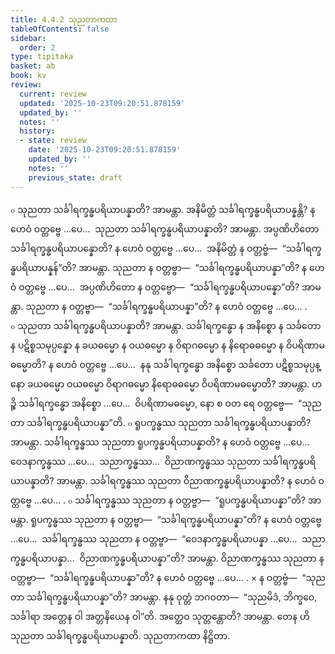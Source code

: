 ```yaml
---
title: 4.4.2 သုညတာကထာ
tableOfContents: false
sidebar:
  order: 2
type: tipitaka
basket: ab
book: kv
review:
  current: review
  updated: '2025-10-23T09:20:51.878159'
  updated_by: ''
  notes: ''
  history:
  - state: review
    date: '2025-10-23T09:20:51.878159'
    updated_by: ''
    notes: ''
    previous_state: draft
---
```



<ReviewStatus review={frontmatter.review} showDetails={true} />

<HypothesisAnnotation frontmatter={frontmatter} />

<DynamicBreadcrumb />

<Division number="832" book="kv" e="ch" v="32" p="418">

<Paragraph number="2591" book="kv">
๐ သုညတာ သင်္ခါရက္ခန္ဓပရိယာပန္နာတိ? အာမန္တာ. အနိမိတ္တံ သင်္ခါရက္ခန္ဓပရိယာပန္နန္တိ? န ဟေဝံ ဝတ္တဗ္ဗေ …ပေ…  သုညတာ သင်္ခါရက္ခန္ဓပရိယာပန္နာတိ? အာမန္တာ. အပ္ပဏိဟိတော သင်္ခါရက္ခန္ဓပရိယာပန္နောတိ? န ဟေဝံ ဝတ္တဗ္ဗေ …ပေ…  အနိမိတ္တံ န ဝတ္တဗ္ဗံ—  “သင်္ခါရက္ခန္ဓပရိယာပန္နန်”တိ? အာမန္တာ. သုညတာ န ဝတ္တဗ္ဗာ—  “သင်္ခါရက္ခန္ဓပရိယာပန္နာ”တိ? န ဟေဝံ ဝတ္တဗ္ဗေ …ပေ…  အပ္ပဏိဟိတော န ဝတ္တဗ္ဗော—  “သင်္ခါရက္ခန္ဓပရိယာပန္နော”တိ? အာမန္တာ. သုညတာ န ဝတ္တဗ္ဗာ—  “သင်္ခါရက္ခန္ဓပရိယာပန္နာ”တိ? န ဟေဝံ ဝတ္တဗ္ဗေ …ပေ… .
</Paragraph>

<Paragraph number="2592" book="kv">
๐ သုညတာ သင်္ခါရက္ခန္ဓပရိယာပန္နာတိ? အာမန္တာ. သင်္ခါရက္ခန္ဓော န အနိစ္စော န သင်္ခတော န ပဋိစ္စသမုပ္ပန္နော န ခယဓမ္မော န ဝယဓမ္မော န ဝိရာဂဓမ္မော န နိရောဓဓမ္မော န ဝိပရိဏာမဓမ္မောတိ? န ဟေဝံ ဝတ္တဗ္ဗေ …ပေ…  နနု သင်္ခါရက္ခန္ဓော အနိစ္စော သင်္ခတော ပဋိစ္စသမုပ္ပန္နော ခယဓမ္မော ဝယဓမ္မော ဝိရာဂဓမ္မော နိရောဓဓမ္မော ဝိပရိဏာမဓမ္မောတိ? အာမန္တာ. ဟဉ္စိ သင်္ခါရက္ခန္ဓော အနိစ္စော …ပေ…  ဝိပရိဏာမဓမ္မော, နော စ ဝတ ရေ ဝတ္တဗ္ဗေ—  “သုညတာ သင်္ခါရက္ခန္ဓပရိယာပန္နာ”တိ.
</Paragraph>

</Division>
<Division number="833" book="kv" e="ch" v="32" p="419">

<Paragraph number="2593" book="kv">
๐ ရူပက္ခန္ဓဿ သုညတာ သင်္ခါရက္ခန္ဓပရိယာပန္နာတိ? အာမန္တာ. သင်္ခါရက္ခန္ဓဿ သုညတာ ရူပက္ခန္ဓပရိယာပန္နာတိ? န ဟေဝံ ဝတ္တဗ္ဗေ …ပေ…  ဝေဒနာက္ခန္ဓဿ …ပေ…  သညာက္ခန္ဓဿ…  ဝိညာဏက္ခန္ဓဿ သုညတာ သင်္ခါရက္ခန္ဓပရိယာပန္နာတိ? အာမန္တာ. သင်္ခါရက္ခန္ဓဿ သုညတာ ဝိညာဏက္ခန္ဓပရိယာပန္နာတိ? န ဟေဝံ ဝတ္တဗ္ဗေ …ပေ… .
</Paragraph>

<Paragraph number="2594" book="kv">
๐ သင်္ခါရက္ခန္ဓဿ သုညတာ န ဝတ္တဗ္ဗာ—  “ရူပက္ခန္ဓပရိယာပန္နာ”တိ? အာမန္တာ. ရူပက္ခန္ဓဿ သုညတာ န ဝတ္တဗ္ဗာ—  “သင်္ခါရက္ခန္ဓပရိယာပန္နာ”တိ? န ဟေဝံ ဝတ္တဗ္ဗေ …ပေ…  သင်္ခါရက္ခန္ဓဿ သုညတာ န ဝတ္တဗ္ဗာ—  “ဝေဒနာက္ခန္ဓပရိယာပန္နာ …ပေ…  သညာက္ခန္ဓပရိယာပန္နာ…  ဝိညာဏက္ခန္ဓပရိယာပန္နာ”တိ? အာမန္တာ. ဝိညာဏက္ခန္ဓဿ သုညတာ န ဝတ္တဗ္ဗာ—  “သင်္ခါရက္ခန္ဓပရိယာပန္နာ”တိ? န ဟေဝံ ဝတ္တဗ္ဗေ …ပေ… .
</Paragraph>

</Division>
<Division number="834" book="kv" e="ch" v="32" p="419">

<Paragraph number="2595" book="kv">
× န ဝတ္တဗ္ဗံ—  “သုညတာ သင်္ခါရက္ခန္ဓပရိယာပန္နာ”တိ? အာမန္တာ. နနု ဝုတ္တံ ဘဂဝတာ—  “သုညမိဒံ, ဘိက္ခဝေ, သင်္ခါရာ အတ္တေန ဝါ အတ္တနိယေန ဝါ”တိ. အတ္ထေဝ သုတ္တန္တောတိ? အာမန္တာ. တေန ဟိ သုညတာ သင်္ခါရက္ခန္ဓပရိယာပန္နာတိ.

</Paragraph>
</Division>

<Paragraph number="2596" type="center" book="kv">
သုညတာကထာ နိဋ္ဌိတာ.
</Paragraph>